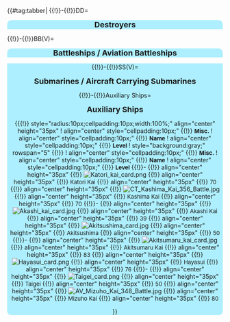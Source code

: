 {{#tag:tabber|
{{!}}-{{!}}DD=
<div style="width:100%;background:#ADEFFF;border-top-right-radius:10px;border-top-left-radius:10px;text-align:center"><font size=4>'''Destroyers'''</font></div>
{{{!}} style="radius:10px;cellpadding:10px;width:100%;" align="center" height="35px"
! align="center" style="cellpadding:10px;" {{!}} <font size=2>'''DD''' </font>
! align="center" style="cellpadding:10px;" {{!}} <font size=2>'''Name''' </font>
! align="center" style="cellpadding:10px;" {{!}} <font size=2>'''Level''' </font>
! style="background:gray;" rowspan="25" {{!}} 
! align="center" style="cellpadding:10px;" {{!}} <font size=2>'''DD''' </font>
! align="center" style="cellpadding:10px;" {{!}} <font size=2>'''Name''' </font>
! align="center" style="cellpadding:10px;" {{!}} <font size=2>'''Level''' </font>
{{!}}-
{{!}} align="center" height="35px" {{!}} [[File:Shigure kai2 card.jpg]]
{{!}} align="center" height="35px" {{!}} <font size=2> Shigure Kai Ni </font>
{{!}} align="center" height="35px" {{!}} <font size=2> 117</font>
{{!}} align="center" height="35px" {{!}} [[File:DD_Asashimo_Kai_344_Battle.jpg]]
{{!}} align="center" height="35px" {{!}} <font size=2> Asashimo Kai</font>
{{!}} align="center" height="35px" {{!}} <font size=2> 72</font>
{{!}}-
{{!}} align="center" height="35px" {{!}} [[File:DD_Yukikaze_Kai_228_Battle.png]]
{{!}} align="center" height="35px" {{!}} <font size=2> Yukikaze Kai</font>
{{!}} align="center" height="35px" {{!}} <font size=2> 98</font>
{{!}} align="center" height="35px" {{!}} [[File:DD_Mochizuki_Kai_261_Battle.png]]
{{!}} align="center" height="35px" {{!}} <font size=2> Mochizuki Kai </font>
{{!}} align="center" height="35px" {{!}} <font size=2> 71</font>
{{!}}-
{{!}} align="center" height="35px" {{!}} [[File:Yuudachi_kai2_card.jpg]]
{{!}} align="center" height="35px" {{!}} <font size=2> Yuudachi Kai Ni </font>
{{!}} align="center" height="35px" {{!}} <font size=2> 98</font>
{{!}} align="center" height="35px" {{!}} [[File:DD_Ikazuchi_Kai_236_Battle.png]]
{{!}} align="center" height="35px" {{!}} <font size=2> Ikazuchi Kai </font>
{{!}} align="center" height="35px" {{!}} <font size=2> 71</font>
{{!}}-
{{!}} align="center" height="35px" {{!}} [[File:DD_Верный_147_Battle.jpg]]
{{!}} align="center" height="35px" {{!}} <font size=2> Верный </font>
{{!}} align="center" height="35px" {{!}} <font size=2> 97</font>
{{!}} align="center" height="35px" {{!}} [[File:DD_Ooshio_Kai_Ni_199_Battle.jpg]]
{{!}} align="center" height="35px" {{!}} <font size=2> Ooshio Kai Ni </font>
{{!}} align="center" height="35px" {{!}} <font size=2> 69</font>
{{!}}-
{{!}} align="center" height="35px" {{!}} [[File:Teruzuki__kai_card.png]]
{{!}} align="center" height="35px" {{!}} <font size=2> Teruzuki Kai</font>
{{!}} align="center" height="35px" {{!}} <font size=2> 97</font>
{{!}} align="center" height="35px" {{!}} [[File:DD_Yuugumo_Kai_302_Battle.jpg]]
{{!}} align="center" height="35px" {{!}} <font size=2> Yuugumo Kai </font>
{{!}} align="center" height="35px" {{!}} <font size=2> 67</font>
{{!}}-
{{!}} align="center" height="35px" {{!}} [[File:DD_Shimakaze_Kai_229_Battle.png]]
{{!}} align="center" height="35px" {{!}} <font size=2> Shimakaze Kai </font>
{{!}} align="center" height="35px" {{!}} <font size=2> 96</font>
{{!}} align="center" height="35px" {{!}} [[File:DD_Shiranui_Kai_226_Battle.jpg]]
{{!}} align="center" height="35px" {{!}} <font size=2> Shiranui Kai </font>
{{!}} align="center" height="35px" {{!}} <font size=2> 65</font>
{{!}}-
{{!}} align="center" height="35px" {{!}} [[File:DD_Amatsukaze_Kai_316_Battle.jpg]]
{{!}} align="center" height="35px" {{!}} <font size=2> Amatsukaze Kai </font>
{{!}} align="center" height="35px" {{!}} <font size=2> 94</font>
{{!}} align="center" height="35px" {{!}} [[File:DD_Murasame_Kai_244_Battle.jpg]]
{{!}} align="center" height="35px" {{!}} <font size=2> Murasame Kai </font>
{{!}} align="center" height="35px" {{!}} <font size=2> 61</font>
{{!}}-
{{!}} align="center" height="35px" {{!}} [[File:DD_Kasumi_Kai_Ni_464_Battle.jpg]]
{{!}} align="center" height="35px" {{!}} <font size=2> Kasumi Kai Ni</font>
{{!}} align="center" height="35px" {{!}} <font size=2> 92</font>
{{!}} align="center" height="35px" {{!}} [[File:DD_Makigumo_Kai_303_Battle.jpg]]
{{!}} align="center" height="35px" {{!}} <font size=2>Makigumo Kai </font>
{{!}} align="center" height="35px" {{!}} <font size=2>58</font>
{{!}}-
{{!}} align="center" height="35px" {{!}} [[File:Fubuki_kai2_card.png]]
{{!}} align="center" height="35px" {{!}} <font size=2> Fubuki Kai Ni </font>
{{!}} align="center" height="35px" {{!}} <font size=2> 89</font>
{{!}} align="center" height="35px" {{!}} [[File:DD_Hamakaze_Kai_312_Battle.jpg]]
{{!}} align="center" height="35px" {{!}} <font size=2> Hamakaze Kai </font>
{{!}} align="center" height="35px" {{!}} <font size=2> 57</font>
{{!}}-
{{!}} align="center" height="35px" {{!}} [[File:DD_Kisaragi_Kai_Ni_435_Battle.jpg]]
{{!}} align="center" height="35px" {{!}} <font size=2> Kisaragi Kai Ni </font>
{{!}} align="center" height="35px" {{!}} <font size=2> 88</font>
{{!}} align="center" height="35px" {{!}} [[File:DD_Umikaze_Kai_350_Battle.jpg]]
{{!}} align="center" height="35px" {{!}} <font size=2> Umikaze Kai</font>
{{!}} align="center" height="35px" {{!}} <font size=2> 50</font>
{{!}}-
{{!}} align="center" height="35px" {{!}} [[File:DD_Mutsuki_Kai_Ni_434_Battle.jpg]]
{{!}} align="center" height="35px" {{!}} <font size=2> Mutsuki Kai Ni</font>
{{!}} align="center" height="35px" {{!}} <font size=2> 87</font>
{{!}} align="center" height="35px" {{!}} [[File:DD_Uzuki_Kai_309_Battle.jpg]]
{{!}} align="center" height="35px" {{!}} <font size=2> Uzuki Kai</font>
{{!}} align="center" height="35px" {{!}} <font size=2> 45</font>
{{!}}-
{{!}} align="center" height="35px" {{!}} [[File:DD_Asashio_Kai_Ni_D_468_Battle.jpg]]
{{!}} align="center" height="35px" {{!}} <font size=2> Asashio Kai Ni D</font>
{{!}} align="center" height="35px" {{!}} <font size=2> 86</font>
{{!}} align="center" height="35px" {{!}} [[File:DD_Asagumo_Kai_327_Battle.jpg]]
{{!}} align="center" height="35px" {{!}} <font size=2> Asagumo Kai</font>
{{!}} align="center" height="35px" {{!}} <font size=2> 43</font>
{{!}}-
{{!}} align="center" height="35px" {{!}} [[File:DD_Akatsuki_Kai_Ni_437_Battle.jpg]]
{{!}} align="center" height="35px" {{!}} <font size=2> Akatsuki Kai Ni </font>
{{!}} align="center" height="35px" {{!}} <font size=2> 84</font>
{{!}} align="center" height="35px" {{!}} [[File:DD_Hagikaze_Kai_355_Battle.jpg]]
{{!}} align="center" height="35px" {{!}} <font size=2> Hagikaze Kai</font>
{{!}} align="center" height="35px" {{!}} <font size=2> 35</font>
{{!}}-
{{!}} align="center" height="35px" {{!}} [[File:DD_Ayanami_Kai_Ni_195_Battle.jpg]]
{{!}} align="center" height="35px" {{!}} <font size=2> Ayanami Kai Ni</font>
{{!}} align="center" height="35px" {{!}} <font size=2> 83</font>
{{!}} align="center" height="35px" {{!}} [[File:DD_Isokaze_167_Battle.jpg]]
{{!}} align="center" height="35px" {{!}} <font size=2> Isokaze </font>
{{!}} align="center" height="35px" {{!}} <font size=2> 34</font>
{{!}}-
{{!}} align="center" height="35px" {{!}} [[File:DD_Murakumo_Kai_Ni_420_Battle.jpg]]
{{!}} align="center" height="35px" {{!}} <font size=2> Murakumo Kai Ni</font>
{{!}} align="center" height="35px" {{!}} <font size=2> 83</font>
{{!}} align="center" height="35px" {{!}} [[File:DD_Harukaze_473_Battle.jpg]]
{{!}} align="center" height="35px" {{!}} <font size=2> Harukaze </font>
{{!}} align="center" height="35px" {{!}} <font size=2> 34</font>
{{!}}-
{{!}} align="center" height="35px" {{!}} [[File:DD_Kawakaze_Kai_Ni_469_Battle.jpg]]
{{!}} align="center" height="35px" {{!}} <font size=2> Kawakaze Kai Ni</font>
{{!}} align="center" height="35px" {{!}} <font size=2> 83</font>
{{!}} align="center" height="35px" {{!}} [[File:DD_Kamikaze_471_Battle.jpg]]
{{!}} align="center" height="35px" {{!}} <font size=2> Kamikaze </font>
{{!}} align="center" height="35px" {{!}} <font size=2> 29</font>
{{!}}-
{{!}} align="center" height="35px" {{!}} [[File:DD_Akizuki_Kai_330_Battle.jpg]]
{{!}} align="center" height="35px" {{!}} <font size=2> Akizuki Kai</font>
{{!}} align="center" height="35px" {{!}} <font size=2> 81</font>
{{!}} align="center" height="35px" {{!}} [[File:Libeccio_card.png]]
{{!}} align="center" height="35px" {{!}} <font size=2> Libeccio </font>
{{!}} align="center" height="35px" {{!}} <font size=2> 29</font>
{{!}}-
{{!}} align="center" height="35px" {{!}} [[File:DD_Z3_zwei_180_Battle.jpg]]
{{!}} align="center" height="35px" {{!}} <font size=2> Z3 Zwei</font>
{{!}} align="center" height="35px" {{!}} <font size=2> 80</font>
{{!}} align="center" height="35px" {{!}} [[File:DD_Okinami_452_Battle.jpg]]
{{!}} align="center" height="35px" {{!}} <font size=2>Okinami </font>
{{!}} align="center" height="35px" {{!}} <font size=2>28</font>
{{!}}-
{{!}} align="center" height="35px" {{!}} [[File:DD_Hatsushimo_Kai_Ni_419_Battle.jpg]]
{{!}} align="center" height="35px" {{!}} <font size=2> Hatsushimo Kai Ni</font>
{{!}} align="center" height="35px" {{!}} <font size=2> 80</font>
{{!}} align="center" height="35px" {{!}} [[File:DD_Hayashimo_409_Battle.jpg]]
{{!}} align="center" height="35px" {{!}} <font size=2> Hayashimo </font>
{{!}} align="center" height="35px" {{!}} <font size=2> 26</font>
{{!}}-
{{!}} align="center" height="35px" {{!}} [[File:DD_Hatsuharu_Kai_Ni_326_Battle.png]]
{{!}} align="center" height="35px" {{!}} <font size=2> Hatsuharu Kai Ni</font>
{{!}} align="center" height="35px" {{!}} <font size=2> 80</font>
{{!}} align="center" height="35px" {{!}} [[File:DD_Z1_174_Battle.jpg]]
{{!}} align="center" height="35px" {{!}} <font size=2> Z1 </font>
{{!}} align="center" height="35px" {{!}} <font size=2> 20</font>
{{!}}-
{{!}} align="center" height="35px" {{!}} [[File:DD_Hatsuzuki_Kai_357_Battle.jpg]]
{{!}} align="center" height="35px" {{!}} <font size=2> Hatsuzuki Kai</font>
{{!}} align="center" height="35px" {{!}} <font size=2> 80</font>
{{!}} align="center" height="35px" {{!}} [[File:DD_Harusame_405_Battle.jpg]]
{{!}} align="center" height="35px" {{!}} <font size=2> Harusame </font>
{{!}} align="center" height="35px" {{!}} <font size=2> 9</font>
{{!}}-
{{!}} align="center" height="35px" {{!}} [[File:DD_Satsuki_Kai_Ni_418_Battle.jpg]]
{{!}} align="center" height="35px" {{!}} <font size=2> Satsuki Kai Ni</font>
{{!}} align="center" height="35px" {{!}} <font size=2> 80</font>
{{!}} align="center" height="35px" {{!}} [[File:DD_Minazuki_481_Battle.jpg]]
{{!}} align="center" height="35px" {{!}} <font size=2> Minazuki </font>
{{!}} align="center" height="35px" {{!}} <font size=2> 1</font>
{{!}}-
{{!}} align="center" height="35px" {{!}} [[File:DD_Yayoi_Kai_308_Battle.jpg]]
{{!}} align="center" height="35px" {{!}} <font size=2> Yayoi Kai </font>
{{!}} align="center" height="35px" {{!}} <font size=2> 76</font>
{{!}} align="center" height="35px" {{!}} [[File:DD_Ushio_016_Battle.jpg]]
{{!}} align="center" height="35px" {{!}} <font size=2> Ushio </font>
{{!}} align="center" height="35px" {{!}} <font size=2> 1</font>
{{!}}-
{{!}} align="center" height="35px" {{!}} [[File:DD_Inazuma_Kai_237_Battle.png]]
{{!}} align="center" height="35px" {{!}} <font size=2> Inazuma Kai </font>
{{!}} align="center" height="35px" {{!}} <font size=2> 72</font>
{{!}}-{{!}}CL(T)=
<div style="width:100%;background:#ADEFFF;border-top-right-radius:10px;border-top-left-radius:10px;text-align:center"><font size=4>'''Light Cruisers / Torpedo Cruisers'''</font></div>
{{{!}} style="radius:10px;cellpadding:10px;width:100%;" align="center" height="35px"
! align="center" style="cellpadding:10px;" {{!}} <font size=2>'''CL''' </font>
! align="center" style="cellpadding:10px;" {{!}} <font size=2>'''Name''' </font>
! align="center" style="cellpadding:10px;" {{!}} <font size=2>'''Level''' </font>
! style="background:gray;" rowspan="20" {{!}} 
! align="center" style="cellpadding:10px;" {{!}} <font size=2>'''CLT''' </font>
! align="center" style="cellpadding:10px;" {{!}} <font size=2>'''Name''' </font>
! align="center" style="cellpadding:10px;" {{!}} <font size=2>'''Level''' </font>
{{!}}-
{{!}} align="center" height="35px" {{!}} [[File:CL_Ooyodo_Kai_321_Battle.jpg]]
{{!}} align="center" height="35px" {{!}} <font size=2> Ooyodo Kai </font>
{{!}} align="center" height="35px" {{!}} <font size=2> 98</font>
{{!}} align="center" height="35px" {{!}} [[File:Ooi_kai2_card.jpg]]
{{!}} align="center" height="35px" {{!}} <font size=2> Ooi Kai Ni </font>
{{!}} align="center" height="35px" {{!}} <font size=2> 127</font>
{{!}}-
{{!}} align="center" height="35px" {{!}} [[File:Abukuma_kai2_card.png]]
{{!}} align="center" height="35px" {{!}} <font size=2> Abukuma Kai Ni</font>
{{!}} align="center" height="35px" {{!}} <font size=2> 98</font>
{{!}} align="center" height="35px" {{!}} [[File:Kitakami_kai2_card.jpg]]
{{!}} align="center" height="35px" {{!}} <font size=2> Kitakami Kai Ni </font>
{{!}} align="center" height="35px" {{!}} <font size=2> 99</font>
{{!}}-
{{!}} align="center" height="35px" {{!}} [[File:CL_Yuubari_Kai_293_Battle.jpg]]
{{!}} align="center" height="35px" {{!}} <font size=2> Yuubari Kai </font>
{{!}} align="center" height="35px" {{!}} <font size=2> 98</font>
{{!}} align="center" height="35px" {{!}} [[File:CLT_Kiso_Kai_Ni_146_Battle.jpg]]
{{!}} align="center" height="35px" {{!}} <font size=2> Kiso Kai Ni </font>
{{!}} align="center" height="35px" {{!}} <font size=2> 87</font>
{{!}}-
{{!}} align="center" height="35px" {{!}} [[File:CL_Jintsuu_Kai_Ni_159_Battle.jpg]]
{{!}} align="center" height="35px" {{!}} <font size=2> Jintsuu Kai Ni</font>
{{!}} align="center" height="35px" {{!}} <font size=2> 87</font>
{{!}}-
{{!}} align="center" height="35px" {{!}} [[File:CL_Yura_Kai_220_Battle.jpg]]
{{!}} align="center" height="35px" {{!}} <font size=2> Yura Kai </font>
{{!}} align="center" height="35px" {{!}} <font size=2> 84</font>
{{!}}-
{{!}} align="center" height="35px" {{!}} [[File:CL_Isuzu_Kai_Ni_141_Battle.jpg]]
{{!}} align="center" height="35px" {{!}} <font size=2> Isuzu Kai Ni</font>
{{!}} align="center" height="35px" {{!}} <font size=2> 75</font>
{{!}}-
{{!}} align="center" height="35px" {{!}} [[File:CL_Tatsuta_Kai_214_Battle.jpg]]
{{!}} align="center" height="35px" {{!}} <font size=2> Tatsuta Kai </font>
{{!}} align="center" height="35px" {{!}} <font size=2> 66</font>
{{!}}-
{{!}} align="center" height="35px" {{!}} [[File:CL_Noshiro_Kai_306_Battle.jpg]]
{{!}} align="center" height="35px" {{!}} <font size=2> Noshiro Kai</font>
{{!}} align="center" height="35px" {{!}} <font size=2> 59</font>
{{!}}-
{{!}} align="center" height="35px" {{!}} [[File:CL_Yahagi_139_Battle.jpg]]
{{!}} align="center" height="35px" {{!}} <font size=2> Yahagi </font>
{{!}} align="center" height="35px" {{!}} <font size=2> 19</font>
{{!}}-
{{!}} align="center" height="35px" {{!}} [[File:CL_Sakawa_140_Battle.jpg]]
{{!}} align="center" height="35px" {{!}} <font size=2> Sakawa </font>
{{!}} align="center" height="35px" {{!}} <font size=2> 14</font>
{{!}}-{{!}}CA(V)=
<div style="width:100%;background:#ADEFFF;border-top-right-radius:10px;border-top-left-radius:10px;text-align:center"><font size=4>'''Heavy Cruisers / Aviation Cruisers'''</font></div>
{{{!}} style="radius:10px;cellpadding:10px;width:100%;" align="center" height="35px"
! align="center" style="cellpadding:10px;" {{!}} <font size=2>'''CA''' </font>
! align="center" style="cellpadding:10px;" {{!}} <font size=2>'''Name''' </font>
! align="center" style="cellpadding:10px;" {{!}} <font size=2>'''Level''' </font>
! style="background:gray;" rowspan="15" {{!}} 
! align="center" style="cellpadding:10px;" {{!}} <font size=2>'''CAV''' </font>
! align="center" style="cellpadding:10px;" {{!}} <font size=2>'''Name''' </font>
! align="center" style="cellpadding:10px;" {{!}} <font size=2>'''Level''' </font>
{{!}}-
{{!}} align="center" height="35px" {{!}} [[File:CA_Choukai_Kai_Ni_427_Battle.jpg]]
{{!}} align="center" height="35px" {{!}} <font size=2> Choukai Kai Ni </font>
{{!}} align="center" height="35px" {{!}} <font size=2> 99</font>
{{!}} align="center" height="35px" {{!}} [[File:CAV_Chikuma_Kai_Ni_189_Battle.jpg]]
{{!}} align="center" height="35px" {{!}} <font size=2> Chikuma Kai Ni </font>
{{!}} align="center" height="35px" {{!}} <font size=2> 96</font>
{{!}}-
{{!}} align="center" height="35px" {{!}} [[File:CA_Haguro_Kai_Ni_194_Battle.jpg]]
{{!}} align="center" height="35px" {{!}} <font size=2> Haguro Kai Ni</font>
{{!}} align="center" height="35px" {{!}} <font size=2> 98</font>
{{!}} align="center" height="35px" {{!}} [[File:CAV_Mikuma_Kai_121_Battle.jpg]]
{{!}} align="center" height="35px" {{!}} <font size=2> Mikuma Kai</font>
{{!}} align="center" height="35px" {{!}} <font size=2> 88</font>
{{!}}-
{{!}} align="center" height="35px" {{!}} [[File:CA_Maya_Kai_Ni_428_Battle.jpg]]
{{!}} align="center" height="35px" {{!}} <font size=2> Maya Kai Ni</font>
{{!}} align="center" height="35px" {{!}} <font size=2> 93</font>
{{!}} align="center" height="35px" {{!}} [[File:CAV_Kumano_Kai_130_Battle.jpg]]
{{!}} align="center" height="35px" {{!}} <font size=2> Kumano Kai</font>
{{!}} align="center" height="35px" {{!}} <font size=2> 87</font>
{{!}}-
{{!}} align="center" height="35px" {{!}} [[File:CA_Myoukou_Kai_Ni_319_Battle.jpg]]
{{!}} align="center" height="35px" {{!}} <font size=2> Myoukou Kai Ni</font>
{{!}} align="center" height="35px" {{!}} <font size=2> 90</font>
{{!}} align="center" height="35px" {{!}} [[File:CAV_Suzuya_Kai_129_Battle.jpg]]
{{!}} align="center" height="35px" {{!}} <font size=2> Suzuya Kai </font>
{{!}} align="center" height="35px" {{!}} <font size=2> 84</font>
{{!}}-
{{!}} align="center" height="35px" {{!}} [[File:CA_Prinz_Eugen_Kai_177_Battle.jpg]]
{{!}} align="center" height="35px" {{!}} <font size=2> Prinz Eugen Kai</font>
{{!}} align="center" height="35px" {{!}} <font size=2> 83</font>
{{!}} align="center" height="35px" {{!}} [[File:CAV_Tone_Kai_Ni_188_Battle.jpg]]
{{!}} align="center" height="35px" {{!}} <font size=2> Tone Kai Ni</font>
{{!}} align="center" height="35px" {{!}} <font size=2> 80</font>
{{!}}-
{{!}} align="center" height="35px" {{!}} [[File:CA_Ashigara_Kai_Ni_193_Battle.jpg]]
{{!}} align="center" height="35px" {{!}} <font size=2> Ashigara Kai Ni</font>
{{!}} align="center" height="35px" {{!}} <font size=2> 82</font>
{{!}}-
{{!}} align="center" height="35px" {{!}} [[File:CA_Nachi_Kai_Ni_192_Battle.jpg]]
{{!}} align="center" height="35px" {{!}} <font size=2> Nachi Kai Ni</font>
{{!}} align="center" height="35px" {{!}} <font size=2> 82</font>
{{!}}-
{{!}} align="center" height="35px" {{!}} [[File:CA_Zara_Kai_358_Battle.jpg]]
{{!}} align="center" height="35px" {{!}} <font size=2> Zara Kai</font>
{{!}} align="center" height="35px" {{!}} <font size=2> 80</font>
{{!}}-
{{!}} align="center" height="35px" {{!}} [[File:CA_Kinugasa_Kai_Ni_142_Battle.jpg]]
{{!}} align="center" height="35px" {{!}} <font size=2> Kinugasa Kai Ni </font>
{{!}} align="center" height="35px" {{!}} <font size=2> 76</font>
{{!}}-
{{!}} align="center" height="35px" {{!}} [[File:CA_Furutaka_Kai_Ni_416_Battle.jpg]]
{{!}} align="center" height="35px" {{!}} <font size=2> Furutaka Kai Ni </font>
{{!}} align="center" height="35px" {{!}} <font size=2> 74</font>
{{!}}-
{{!}} align="center" height="35px" {{!}} [[File:CA_Kako_Kai_Ni_417_Battle.jpg]]
{{!}} align="center" height="35px" {{!}} <font size=2> Kako Kai </font>
{{!}} align="center" height="35px" {{!}} <font size=2> 74</font>
{{!}}-
{{!}} align="center" height="35px" {{!}} [[File:CA_Aoba_Kai_264_Battle.png]]
{{!}} align="center" height="35px" {{!}} <font size=2> Aoba Kai </font>
{{!}} align="center" height="35px" {{!}} <font size=2> 71</font>
{{!}}-
{{!}} align="center" height="35px" {{!}} [[File:CA_Pola_Kai_361_Battle.jpg]]
{{!}} align="center" height="35px" {{!}} <font size=2> Pola Kai</font>
{{!}} align="center" height="35px" {{!}} <font size=2> 52</font>
{{!}}-{{!}}CV(L)=
<div style="width:100%;background:#ADEFFF;border-top-right-radius:10px;border-top-left-radius:10px;text-align:center"><font size=4>'''Standard Aircraft Carriers / Light Aircraft Carriers'''</font></div>
{{{!}} style="radius:10px;cellpadding:10px;width:100%;" align="center" height="35px"
! align="center" style="cellpadding:10px;" {{!}} <font size=2>'''CV''' </font>
! align="center" style="cellpadding:10px;" {{!}} <font size=2>'''Name''' </font>
! align="center" style="cellpadding:10px;" {{!}} <font size=2>'''Level''' </font>
! style="background:gray;" rowspan="13" {{!}} 
! align="center" style="cellpadding:10px;" {{!}} <font size=2>'''CVL''' </font>
! align="center" style="cellpadding:10px;" {{!}} <font size=2>'''Name''' </font>
! align="center" style="cellpadding:10px;" {{!}} <font size=2>'''Level''' </font>
{{!}}-
{{!}} align="center" height="35px" {{!}} [[File:CV_Kaga_Kai_278_Battle.png]]
{{!}} align="center" height="35px" {{!}} <font size=2> Kaga Kai </font>
{{!}} align="center" height="35px" {{!}} <font size=2> 98</font>
{{!}} align="center" height="35px" {{!}} [[File:CVL_Junyou_Kai_Ni_408_Battle.jpg]]
{{!}} align="center" height="35px" {{!}} <font size=2> Junyou Kai Ni</font>
{{!}} align="center" height="35px" {{!}} <font size=2> 96</font>
{{!}}-
{{!}} align="center" height="35px" {{!}} [[File:CVB_Shoukaku_Kai_Ni_A_466_Battle.jpg]]
{{!}} align="center" height="35px" {{!}} <font size=2> Shoukaku Kai Ni Kou</font>
{{!}} align="center" height="35px" {{!}} <font size=2> 96</font>
{{!}} align="center" height="35px" {{!}} [[File:CVL_Chitose_Carrier_Kai_Ni_296_Battle.jpg]]
{{!}} align="center" height="35px" {{!}} <font size=2> Chitose-Kou Kai  </font>
{{!}} align="center" height="35px" {{!}} <font size=2> 89</font>
{{!}}-
{{!}} align="center" height="35px" {{!}} [[File:CV_Hiryuu_Kai_Ni_196_Battle.jpg]]
{{!}} align="center" height="35px" {{!}} <font size=2> Hiryuu Kai Ni </font>
{{!}} align="center" height="35px" {{!}} <font size=2> 91</font>
{{!}} align="center" height="35px" {{!}} [[File:CVL_Shouhou_Kai_282_Battle.jpg]]
{{!}} align="center" height="35px" {{!}} <font size=2> Shouhou Kai </font>
{{!}} align="center" height="35px" {{!}} <font size=2> 88</font>
{{!}}-
{{!}} align="center" height="35px" {{!}} [[File:CVB_Taihou_Kai_156_Battle.jpg]]
{{!}} align="center" height="35px" {{!}} <font size=2> Taihou Kai </font>
{{!}} align="center" height="35px" {{!}} <font size=2> 91</font>
{{!}} align="center" height="35px" {{!}} [[File:CVL_Hiyou_Kai_283_Battle.jpg]]
{{!}} align="center" height="35px" {{!}} <font size=2> Hiyou Kai</font>
{{!}} align="center" height="35px" {{!}} <font size=2> 82</font>
{{!}}-
{{!}} align="center" height="35px" {{!}} [[File:CV_Souryuu_Kai_Ni_197_Battle.jpg]]
{{!}} align="center" height="35px" {{!}} <font size=2> Souryuu Kai Ni</font>
{{!}} align="center" height="35px" {{!}} <font size=2> 86</font>
{{!}} align="center" height="35px" {{!}} [[File:CVL_Ryuujou_Kai_Ni_157_Battle.jpg]]
{{!}} align="center" height="35px" {{!}} <font size=2> Ryuujou Kai Ni</font>
{{!}} align="center" height="35px" {{!}} <font size=2> 80</font>
{{!}}-
{{!}} align="center" height="35px" {{!}} [[File:CV_Zuikaku_Kai_Ni_462_Battle.jpg]]
{{!}} align="center" height="35px" {{!}} <font size=2> Zuikaku Kai Ni</font>
{{!}} align="center" height="35px" {{!}} <font size=2> 86</font>
{{!}} align="center" height="35px" {{!}} [[File:CVL_Ryuuhou_Kai_318_Battle.jpg]]
{{!}} align="center" height="35px" {{!}} <font size=2> Ryuuhou Kai </font>
{{!}} align="center" height="35px" {{!}} <font size=2> 80</font>
{{!}}-
{{!}} align="center" height="35px" {{!}} [[File:CV_Akagi_Kai_277_Battle.png]]
{{!}} align="center" height="35px" {{!}} <font size=2> Akagi Kai</font>
{{!}} align="center" height="35px" {{!}} <font size=2> 83</font>
{{!}} align="center" height="35px" {{!}} [[File:CVL_Chiyoda_Carrier_Kai_Ni_297_Battle.jpg]]
{{!}} align="center" height="35px" {{!}} <font size=2> Chiyoda-Kou Kai Ni </font>
{{!}} align="center" height="35px" {{!}} <font size=2> 80</font>
{{!}}-
{{!}} align="center" height="35px" {{!}} [[File:CV_Graf_Zeppelin_Kai_353_Battle.jpg]]
{{!}} align="center" height="35px" {{!}} <font size=2> Graf Zeppelin Kai</font>
{{!}} align="center" height="35px" {{!}} <font size=2> 80</font>
{{!}} align="center" height="35px" {{!}} [[File:CVL_Houshou_Kai_285_Battle.png]]
{{!}} align="center" height="35px" {{!}} <font size=2> Houshou Kai </font>
{{!}} align="center" height="35px" {{!}} <font size=2> 36</font>
{{!}}-
{{!}} align="center" height="35px" {{!}} [[File:CV_Unryuu_Kai_406_Battle.jpg]]
{{!}} align="center" height="35px" {{!}} <font size=2> Unryuu Kai </font>
{{!}} align="center" height="35px" {{!}} <font size=2> 80</font>
{{!}} align="center" height="35px" {{!}} [[File:CVL_Zuihou_Kai_117_Battle.jpg]]
{{!}} align="center" height="35px" {{!}} <font size=2> Zuihou Kai </font>
{{!}} align="center" height="35px" {{!}} <font size=2> 29</font>
{{!}}-
{{!}} align="center" height="35px" {{!}} [[File:CV_Amagi_Kai_429_Battle.jpg]]
{{!}} align="center" height="35px" {{!}} <font size=2> Amagi Kai</font>
{{!}} align="center" height="35px" {{!}} <font size=2> 80</font>
{{!}}-
{{!}} align="center" height="35px" {{!}} [[File:CV_Katsuragi_Kai_430_Battle.jpg]]
{{!}} align="center" height="35px" {{!}} <font size=2> Katsuragi Kai</font>
{{!}} align="center" height="35px" {{!}} <font size=2> 78</font>
{{!}}-
{{!}} align="center" height="35px" {{!}} [[File:CV_Aquila_444_Battle.jpg]]
{{!}} align="center" height="35px" {{!}} <font size=2> Aquila</font>
{{!}} align="center" height="35px" {{!}} <font size=2> 1</font>
{{!}}-

{{!}}}
{{!}}-{{!}}BB(V)=
<div style="width:100%;background:#ADEFFF;border-top-right-radius:10px;border-top-left-radius:10px;text-align:center"><font size=4>'''Battleships / Aviation Battleships'''</font></div>
{{{!}} style="radius:10px;cellpadding:10px;width:100%;" align="center" height="35px"
! align="center" style="cellpadding:10px;" {{!}} <font size=2>'''BB''' </font>
! align="center" style="cellpadding:10px;" {{!}} <font size=2>'''Name''' </font>
! align="center" style="cellpadding:10px;" {{!}} <font size=2>'''Level''' </font>
! style="background:gray;" rowspan="13" {{!}} 
! align="center" style="cellpadding:10px;" {{!}} <font size=2>'''BBV''' </font>
! align="center" style="cellpadding:10px;" {{!}} <font size=2>'''Name''' </font>
! align="center" style="cellpadding:10px;" {{!}} <font size=2>'''Level''' </font>
{{!}}-
{{!}} align="center" height="35px" {{!}} [[File:BB_Nagato_Kai_275_Battle.png]]
{{!}} align="center" height="35px" {{!}} <font size=2> Nagato Kai </font>
{{!}} align="center" height="35px" {{!}} <font size=2> 98</font>
{{!}} align="center" height="35px" {{!}} [[File:BBV_Fusou_Kai_Ni_411_Battle.jpg]]
{{!}} align="center" height="35px" {{!}} <font size=2> Fusou Kai Ni</font>
{{!}} align="center" height="35px" {{!}} <font size=2> 96</font> 
{{!}}-
{{!}} align="center" height="35px" {{!}} [[File:FBB_Kirishima_Kai_Ni_152_Battle.jpg]]
{{!}} align="center" height="35px" {{!}} <font size=2> Kirishima Kai Ni</font>
{{!}} align="center" height="35px" {{!}} <font size=2> 98</font>
{{!}} align="center" height="35px" {{!}} [[File:BBV_Yamashiro_Kai_Ni_412_Battle.jpg]]
{{!}} align="center" height="35px" {{!}} <font size=2> Yamashiro Kai Ni</font>
{{!}} align="center" height="35px" {{!}} <font size=2> 94</font>
{{!}}-
{{!}} align="center" height="35px" {{!}} [[File:FBB_Bismarck_drei_178_Battle.jpg]]
{{!}} align="center" height="35px" {{!}} <font size=2> Bismarck Drei</font>
{{!}} align="center" height="35px" {{!}} <font size=2> 97</font>
{{!}}-
{{!}} align="center" height="35px" {{!}} [[File:FBB_Kongou_Kai_Ni_149_Battle.jpg]]
{{!}} align="center" height="35px" {{!}} <font size=2> Kongou Kai Ni </font>
{{!}} align="center" height="35px" {{!}} <font size=2> 97</font>
{{!}}-
{{!}} align="center" height="35px" {{!}} [[File:FBB_Haruna_Kai_Ni_151_Battle.jpg]]
{{!}} align="center" height="35px" {{!}} <font size=2> Haruna Kai</font>
{{!}} align="center" height="35px" {{!}} <font size=2> 96</font>
{{!}}-
{{!}} align="center" height="35px" {{!}} [[File:BB_Mutsu_Kai_276_Battle.png]]
{{!}} align="center" height="35px" {{!}} <font size=2> Mutsu Kai </font>
{{!}} align="center" height="35px" {{!}} <font size=2> 93</font>
{{!}}-
{{!}} align="center" height="35px" {{!}} [[File:BB_Yamato_Kai_136_Battle.jpg]]
{{!}} align="center" height="35px" {{!}} <font size=2> Yamato Kai</font>
{{!}} align="center" height="35px" {{!}} <font size=2> 90</font>
{{!}}-
{{!}} align="center" height="35px" {{!}} [[File:FBB_Iowa_Kai_360_Battle.jpg]]
{{!}} align="center" height="35px" {{!}} <font size=2> Iowa Kai</font>
{{!}} align="center" height="35px" {{!}} <font size=2> 90</font>
{{!}}-
{{!}} align="center" height="35px" {{!}} [[File:FBB_Italia_446_Battle.jpg]]
{{!}} align="center" height="35px" {{!}} <font size=2> Italia </font>
{{!}} align="center" height="35px" {{!}} <font size=2> 85</font>
{{!}}-
{{!}} align="center" height="35px" {{!}} [[File:FBB_Hiei_Kai_Ni_150_Battle.jpg]]
{{!}} align="center" height="35px" {{!}} <font size=2> Hiei Kai Ni</font>
{{!}} align="center" height="35px" {{!}} <font size=2> 84</font>
{{!}}-
{{!}} align="center" height="35px" {{!}} [[File:BB_Musashi_Kai_148_Battle.jpg]]
{{!}} align="center" height="35px" {{!}} <font size=2> Musashi Kai</font>
{{!}} align="center" height="35px" {{!}} <font size=2> 82</font>
{{!}}-
{{!}} align="center" height="35px" {{!}} [[File:BB_Warspite_439_Battle.jpg]]
{{!}} align="center" height="35px" {{!}} <font size=2> Warspite</font>
{{!}} align="center" height="35px" {{!}} <font size=2> 1</font>
{{!}}}
<div style="width:100%;background:#ADEFFF;border-bottom-right-radius:10px;border-bottom-left-radius:10px;text-align:center">
{{!}}-{{!}}SS(V)=
<div style="width:100%;background:#ADEFFF;border-top-right-radius:10px;border-top-left-radius:10px;text-align:center"><font size=4>'''Submarines / Aircraft Carrying Submarines'''</font></div>
{{{!}} style="radius:10px;cellpadding:10px;width:100%;" align="center" height="35px"
! align="center" style="cellpadding:10px;" {{!}} <font size=2>'''SS(V)''' </font>
! align="center" style="cellpadding:10px;" {{!}} <font size=2>'''Name''' </font>
! align="center" style="cellpadding:10px;" {{!}} <font size=2>'''Level''' </font>
! style="background:gray;" rowspan="8" {{!}} 
! align="center" style="cellpadding:10px;" {{!}} <font size=2>'''SS(V)''' </font>
! align="center" style="cellpadding:10px;" {{!}} <font size=2>'''Name''' </font>
! align="center" style="cellpadding:10px;" {{!}} <font size=2>'''Level''' </font>
{{!}}-
{{!}} align="center" height="35px" {{!}} [[File:SS_Ro-500_436_Battle.jpg]]
{{!}} align="center" height="35px" {{!}} <font size=2> Ro-500 </font>
{{!}} align="center" height="35px" {{!}} <font size=2> 87</font>
{{!}} align="center" height="35px" {{!}} [[File:SS_I-168_Kai_398_Battle.jpg]]
{{!}} align="center" height="35px" {{!}} <font size=2> I-168 Kai</font>
{{!}} align="center" height="35px" {{!}} <font size=2> 82</font>
{{!}}-
{{!}} align="center" height="35px" {{!}} [[File:SSV_I-8_Kai_400_Battle.jpg]]
{{!}} align="center" height="35px" {{!}} <font size=2> I-8 Kai</font>
{{!}} align="center" height="35px" {{!}} <font size=2> 86</font>
{{!}} align="center" height="35px" {{!}} [[File:SSV_I-19_Kai_401_Battle.jpg]]
{{!}} align="center" height="35px" {{!}} <font size=2> I-19 Kai</font>
{{!}} align="center" height="35px" {{!}} <font size=2> 82</font>
{{!}}-
{{!}} align="center" height="35px" {{!}} [[File:SSV_I-58_Kai_399_Battle.jpg]]
{{!}} align="center" height="35px" {{!}} <font size=2> I-58 Kai</font>
{{!}} align="center" height="35px" {{!}} <font size=2> 82</font>
{{!}} align="center" height="35px" {{!}} [[File:SSV_I-401_155_Battle.jpg]]
{{!}} align="center" height="35px" {{!}} <font size=2> I-401 Kai</font>
{{!}} align="center" height="35px" {{!}} <font size=2> 43</font>
{{!}}-
{{!}} align="center" height="35px" {{!}} [[File:SS_I-26_483_Battle.jpg]]
{{!}} align="center" height="35px" {{!}} <font size=2> I-26</font>
{{!}} align="center" height="35px" {{!}} <font size=2> 1</font>
{{!}}}
{{!}}-{{!}}Auxiliary Ships=
<div style="width:100%;background:#ADEFFF;border-top-right-radius:10px;border-top-left-radius:10px;text-align:center"><font size=4>'''Auxiliary Ships'''</font></div>
{{{!}} style="radius:10px;cellpadding:10px;width:100%;" align="center" height="35px"
! align="center" style="cellpadding:10px;" {{!}} <font size=2>'''Misc.''' </font>
! align="center" style="cellpadding:10px;" {{!}} <font size=2>'''Name''' </font>
! align="center" style="cellpadding:10px;" {{!}} <font size=2>'''Level''' </font>
! style="background:gray;" rowspan="5" {{!}} 
! align="center" style="cellpadding:10px;" {{!}} <font size=2>'''Misc.''' </font>
! align="center" style="cellpadding:10px;" {{!}} <font size=2>'''Name''' </font>
! align="center" style="cellpadding:10px;" {{!}} <font size=2>'''Level''' </font>
{{!}}-
{{!}} align="center" height="35px" {{!}} [[File:Katori kai card.png]]
{{!}} align="center" height="35px" {{!}} <font size=2> Katori Kai </font>
{{!}} align="center" height="35px" {{!}} <font size=2> 70</font>
{{!}} align="center" height="35px" {{!}} [[File:CT_Kashima_Kai_356_Battle.jpg]]
{{!}} align="center" height="35px" {{!}} <font size=2> Kashima Kai </font>
{{!}} align="center" height="35px" {{!}} <font size=2> 70</font>
{{!}}-
{{!}} align="center" height="35px" {{!}} [[File:Akashi_kai_card.jpg]]
{{!}} align="center" height="35px" {{!}} <font size=2> Akashi Kai </font>
{{!}} align="center" height="35px" {{!}} <font size=2> 39</font>
{{!}} align="center" height="35px" {{!}} [[File:Akitsushima_card.jpg]]
{{!}} align="center" height="35px" {{!}} <font size=2> Akitsushima </font>
{{!}} align="center" height="35px" {{!}} <font size=2> 50</font>
{{!}}-
{{!}} align="center" height="35px" {{!}} [[File:Akitsumaru_kai_card.jpg]]
{{!}} align="center" height="35px" {{!}} <font size=2> Akitsumaru Kai </font>
{{!}} align="center" height="35px" {{!}} <font size=2> 83</font>
{{!}} align="center" height="35px" {{!}} [[File:Hayasui_card.png]]
{{!}} align="center" height="35px" {{!}} <font size=2> Hayasui </font>
{{!}} align="center" height="35px" {{!}} <font size=2> 76</font>
{{!}}-
{{!}} align="center" height="35px" {{!}} [[File:Taigei_card.png]]
{{!}} align="center" height="35px" {{!}} <font size=2> Taigei </font>
{{!}} align="center" height="35px" {{!}} <font size=2> 50</font>
{{!}} align="center" height="35px" {{!}} [[File:AV_Mizuho_Kai_348_Battle.jpg]]
{{!}} align="center" height="35px" {{!}} <font size=2> Mizuho Kai </font>
{{!}} align="center" height="35px" {{!}} <font size=2> 80</font>

<div style="width:100%;background:#ADEFFF;border-bottom-right-radius:10px;border-bottom-left-radius:10px;text-align:center">
}}